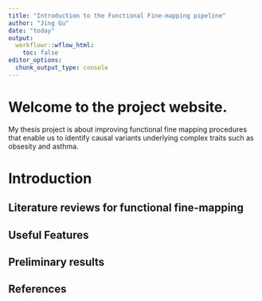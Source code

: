 ```yaml
---
title: "Introduction to the Functional Fine-mapping pipeline"
author: "Jing Gu"
date: "today"
output:
  workflowr::wflow_html:
    toc: false
editor_options:
  chunk_output_type: console
---
```


# Welcome to the project website. 

My thesis project is about improving functional fine mapping procedures that enable us to identify causal variants underlying complex traits such as obsesity and asthma. 

# Introduction



## Literature reviews for functional fine-mapping 




## Useful Features 




## Preliminary results 



## References




